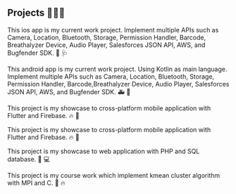 ## Projects  👨🏻‍💻

<ProjectCard title="PROOF #IOS" link="https://apps.apple.com/us/app/proof/id1471553656" bg="linear-gradient(to right, #185a9d 0%, #43cea2 100%)">

This ios app is my current work project. Implement multiple APIs such as Camera, Location, Bluetooth, Storage, Permission Handler, Barcode, Breathalyzer Device, Audio Player, Salesforces JSON API, AWS, and Bugfender SDK. 🏥 🩺

</ProjectCard>

<ProjectCard title="PROOF #Android" link="https://play.google.com/store/apps/details?id=com.recoverytrek.badgertrek" bg="linear-gradient(to right, #43cea2 0%, #185a9d 100%)">

This android app is my current work project. Using Kotlin as main language. Implement multiple APIs such as Camera, Location, Bluetooth, Storage, Permission Handler, Barcode,Breathalyzer Device, Audio Player, Salesforces JSON API, AWS, and Bugfender SDK. 🚑 📱

</ProjectCard>

<ProjectCard title="Dump The Bump #Flutter #IOS" link="https://apps.apple.com/us/app/dump-the-bump/id1518827461" bg="linear-gradient(to right, #009fff 0%, #D585FF 100%)">

This project is my showcase to cross-platform mobile application with Flutter and Firebase. 🔥 📱

</ProjectCard>

<ProjectCard title="Dump The Bump #Flutter #Android" link="https://play.google.com/store/apps/details?id=edu.fullerton.hhdPostpartum" bg="linear-gradient(to right, #D585FF 0%, #009fff 100%)">

This project is my showcase to cross-platform mobile application with Flutter and Firebase. 🔥 📱

</ProjectCard>

<ProjectCard title="University Database #PHP #SQL" link="https://github.com/hho114/University_Database" bg="linear-gradient(to right, #2193b0 0%, #662D8C 100%)">

This project is my showcase to web application with PHP and SQL database. 🏢 💻

</ProjectCard>

<ProjectCard title="MPI Kmean Cluster" link="https://github.com/hho114/mpi_kmean_clustering" bg="linear-gradient(to right, #ec2f4b 0%, #009fff 100%)">

This project is my course work which implement kmean cluster algorithm with MPI and C. 📱 🔥

</ProjectCard>

